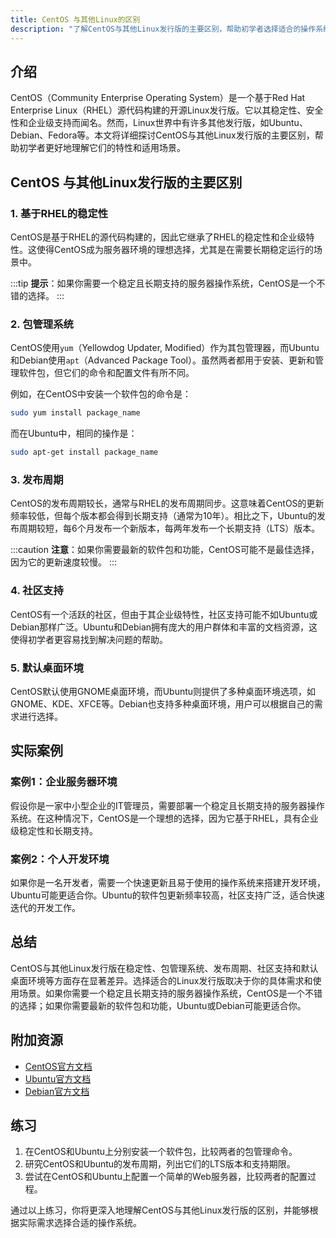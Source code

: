 ```yaml
---
title: CentOS 与其他Linux的区别
description: "了解CentOS与其他Linux发行版的主要区别，帮助初学者选择适合的操作系统。"
---
```


## 介绍

CentOS（Community Enterprise Operating System）是一个基于Red Hat Enterprise Linux（RHEL）源代码构建的开源Linux发行版。它以其稳定性、安全性和企业级支持而闻名。然而，Linux世界中有许多其他发行版，如Ubuntu、Debian、Fedora等。本文将详细探讨CentOS与其他Linux发行版的主要区别，帮助初学者更好地理解它们的特性和适用场景。

## CentOS 与其他Linux发行版的主要区别

### 1. 基于RHEL的稳定性

CentOS是基于RHEL的源代码构建的，因此它继承了RHEL的稳定性和企业级特性。这使得CentOS成为服务器环境的理想选择，尤其是在需要长期稳定运行的场景中。

:::tip
**提示**：如果你需要一个稳定且长期支持的服务器操作系统，CentOS是一个不错的选择。
:::

### 2. 包管理系统

CentOS使用`yum`（Yellowdog Updater, Modified）作为其包管理器，而Ubuntu和Debian使用`apt`（Advanced Package Tool）。虽然两者都用于安装、更新和管理软件包，但它们的命令和配置文件有所不同。

例如，在CentOS中安装一个软件包的命令是：

```bash
sudo yum install package_name
```

而在Ubuntu中，相同的操作是：

```bash
sudo apt-get install package_name
```

### 3. 发布周期

CentOS的发布周期较长，通常与RHEL的发布周期同步。这意味着CentOS的更新频率较低，但每个版本都会得到长期支持（通常为10年）。相比之下，Ubuntu的发布周期较短，每6个月发布一个新版本，每两年发布一个长期支持（LTS）版本。

:::caution
**注意**：如果你需要最新的软件包和功能，CentOS可能不是最佳选择，因为它的更新速度较慢。
:::

### 4. 社区支持

CentOS有一个活跃的社区，但由于其企业级特性，社区支持可能不如Ubuntu或Debian那样广泛。Ubuntu和Debian拥有庞大的用户群体和丰富的文档资源，这使得初学者更容易找到解决问题的帮助。

### 5. 默认桌面环境

CentOS默认使用GNOME桌面环境，而Ubuntu则提供了多种桌面环境选项，如GNOME、KDE、XFCE等。Debian也支持多种桌面环境，用户可以根据自己的需求进行选择。

## 实际案例

### 案例1：企业服务器环境

假设你是一家中小型企业的IT管理员，需要部署一个稳定且长期支持的服务器操作系统。在这种情况下，CentOS是一个理想的选择，因为它基于RHEL，具有企业级稳定性和长期支持。

### 案例2：个人开发环境

如果你是一名开发者，需要一个快速更新且易于使用的操作系统来搭建开发环境，Ubuntu可能更适合你。Ubuntu的软件包更新频率较高，社区支持广泛，适合快速迭代的开发工作。

## 总结

CentOS与其他Linux发行版在稳定性、包管理系统、发布周期、社区支持和默认桌面环境等方面存在显著差异。选择适合的Linux发行版取决于你的具体需求和使用场景。如果你需要一个稳定且长期支持的服务器操作系统，CentOS是一个不错的选择；如果你需要最新的软件包和功能，Ubuntu或Debian可能更适合你。

## 附加资源

- [CentOS官方文档](https://www.centos.org/docs/)
- [Ubuntu官方文档](https://ubuntu.com/tutorials)
- [Debian官方文档](https://www.debian.org/doc/)

## 练习

1. 在CentOS和Ubuntu上分别安装一个软件包，比较两者的包管理命令。
2. 研究CentOS和Ubuntu的发布周期，列出它们的LTS版本和支持期限。
3. 尝试在CentOS和Ubuntu上配置一个简单的Web服务器，比较两者的配置过程。

通过以上练习，你将更深入地理解CentOS与其他Linux发行版的区别，并能够根据实际需求选择合适的操作系统。